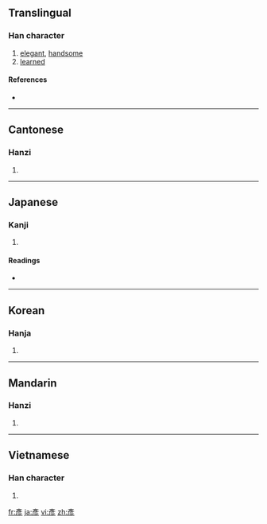 {{also|彦}}
==Translingual==

===Han character===
{{Han char|rn=59|rad=彡|as=06|sn=9|four=0022<sub>2</sub>|canj=卜竹竹竹竹 (YHHHH)}}

# [[elegant]], [[handsome]]
# [[learned]]

====References====
* {{Han ref|kx=0363.130|dkj=09980|dj=0682.100|hdz=20854.091|uh=5F65|ud=24421|bh=ABDB|bd=43995}}

----

==Cantonese==

===Hanzi===
{{yue-hanzi|jyut=|y=yin6|sim=彦}}

# {{defn|Cantonese|sort=彡06}}

----

==Japanese==

===Kanji===
{{ja-kanji|grade=|rs=彡06}}

# {{defn|Japanese|sort=彡06}}

====Readings====
* {{ja-readings|on=[[げん]] (gen)|kun=[[ひこ]] (hiko)}}

----

==Korean==

===Hanja===
{{ko-hanja|hangeul=언|eumhun=|rv=eon|mr=ŏn|y=en}}

# {{defn|Korean|sort=彡06}}

----

==Mandarin==

===Hanzi===
{{cmn-hanzi|sim=彦|pin=[[yàn]] ([[yan4]])|wg=yen<sup>4</sup>}}

# {{defn|Mandarin|sort=彡06}}

----

==Vietnamese==

===Han character===
{{vi-hantu|[[ngạn]]|rs=彡06}}

# {{defn|Vietnamese|sort=彡06}}

[[fr:彥]]
[[ja:彥]]
[[vi:彥]]
[[zh:彥]]